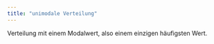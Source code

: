 ```yaml
---
title: "unimodale Verteilung"
---
```


Verteilung mit einem Modalwert, also einem einzigen häufigsten Wert.


